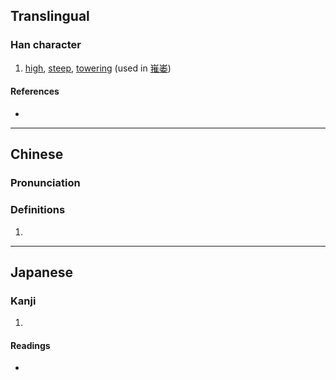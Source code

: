 {{also|嶉}}
{{character info}}
==Translingual==

===Han character===
{{Han char|rn=46|rad=山|as=08|sn=11|four=22404|canj=UHDV|ids=⿱山委}}

# [[high]], [[steep]], [[towering]] (used in [[嶊崣]])

====References====
* {{Han ref|kx=0314.330|dkj=08205|dj=0615.190|hdz=10780.120|uh=5D23|ud=23843|bh=D542|bd=54594}}

----

==Chinese==
{{zh-forms}}

===Pronunciation===
{{zh-pron
|m=wěi
|c=wai2
|cat=
}}

===Definitions===
{{zh-hanzi}}

# {{zh-only|嶊崣}}

----

==Japanese==

===Kanji===
{{ja-kanji|grade=|rs=山08}}

# {{rfdef|ja|sort=山08}}

====Readings====
* {{ja-readings|on=[[い]] (i)|kun=}}